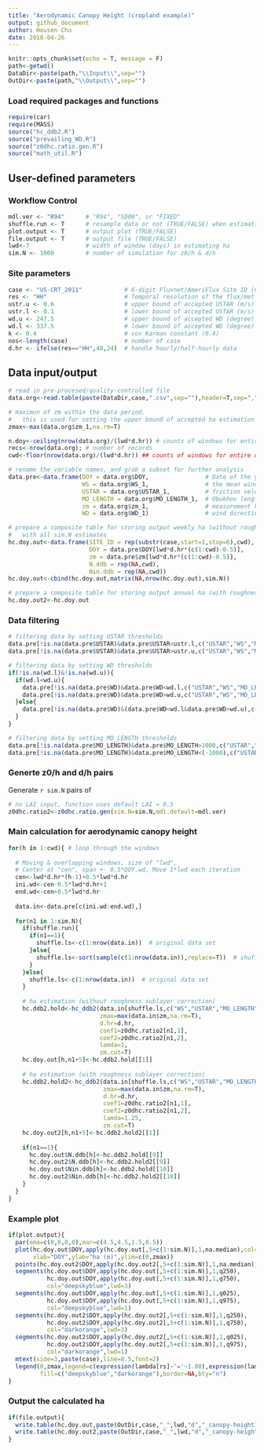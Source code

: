 ```yaml
---
title: "Aerodynamic Canopy Height (cropland example)"
output: github_document
author: Housen Chu
date: 2018-04-26
---
```


```r
knitr::opts_chunk$set(echo = T, message = F)
path<-getwd()
DataDir<-paste(path,"\\Input\\",sep="")
OutDir<-paste(path,"\\Output\\",sep="")
```
### Load required packages and functions
```r
require(car)
require(MASS)
source("hc_ddb2.R")
source("prevailing_WD.R")
source("z0dhc.ratio.gen.R")
source("math_util.R")
```
## User-defined parameters
### Workflow Control
```r
mdl.ver <- "R94"      # "R94", "SD00", or "FIXED" 
shuffle.run <- T      # resample data or not (TRUE/FALSE) when estimation ha, this is intended for error propagation 
plot.output <- T      # output plot (TRUE/FALSE)
file.output <- T      # output file (TRUE/FALSE)
lwd<-7                # width of window (days) in estimating ha
sim.N <- 1000         # number of simulation for z0/h & d/h
```
### Site parameters 
```r
case <- "US-CRT_2011"            # 6-digit Fluxnet/AmeriFlux Site ID (CC-XXX), 4-digit year, separate by "_" 
res <- "HH"                      # Temporal resolution of the flux/met file ("HH"/"HR"), half-hourly/hourly
ustr.u <- 0.6                    # upper bound of accepted USTAR (m/s)  
ustr.l <- 0.1                    # lower bound of accepted USTAR (m/s)
wd.u <- 247.5                    # upper bound of accepted WD (degree)
wd.l <- 337.5                    # lower bound of accepted WD (degree)
k <- 0.4                         # von Karman constant (0.4)
nos<-length(case)                # number of case
d.hr <- ifelse(res=="HH",48,24)  # handle hourly/half-hourly data
```
## Data input/output
```r
# read in pre-procesed/quality-controlled file 
data.org<-read.table(paste(DataDir,case,".csv",sep=""),header=T,sep=",",na.string=c("-9999"))

# maximun of zm within the data period, 
#   this is used for setting the upper bound of accepted ha estimation in hc_ddb2 function
zmax<-max(data.org$zm_1,na.rm=T)

n.doy<-ceiling(nrow(data.org)/(lwd*d.hr)) # counts of windows for entire dataset
recs<-nrow(data.org); # number of records
cwd<-floor(nrow(data.org)/(lwd*d.hr)) ## counts of windows for entire dataset

# rename the variable names, and grab a subset for further analysis
data.pre<-data.frame(DOY = data.org$DOY,                # Date of the year (1-366)
                     WS = data.org$WS_1,                # the mean wind speed (m/s)
                     USTAR = data.org$USTAR_1,          # friction velocity (m/s)
                     MO_LENGTH = data.org$MO_LENGTH_1,  # Obukhov length L (m) 
                     zm = data.org$zm_1,                # measurement height of WS, USTAR (m)
                     WD = data.org$WD_1)                # wind direction (degree from north)  

# prepare a composite table for storing output weekly ha (without roughness sublayer correction)
#   with all sim.N estimates 
hc.doy.out<-data.frame(SITE_ID = rep(substr(case,start=1,stop=6),cwd),  # 6-digit SITE ID
                       DOY = data.pre$DOY[lwd*d.hr*(c(1:cwd)-0.5)],     # Central date of the year of estimate
                       zm = data.pre$zm[lwd*d.hr*(c(1:cwd)-0.5)],       # max measurement height over the window period   
                       N.ddb = rep(NA,cwd),                             # N of data available after all filtering
                       Nin.ddb = rep(NA,cwd))                           # N of data record in original file
hc.doy.out<-cbind(hc.doy.out,matrix(NA,nrow(hc.doy.out),sim.N))         # sim.N columns for storing all calculated ha 

# prepare a composite table for storing output annual ha (with roughness sublayer correction)
hc.doy.out2<-hc.doy.out 
```

### Data filtering   
```r

# filtering data by setting USTAR thresholds
data.pre[!is.na(data.pre$USTAR)&data.pre$USTAR<ustr.l,c("USTAR","WS","MO_LENGTH")]<-NA
data.pre[!is.na(data.pre$USTAR)&data.pre$USTAR>ustr.u,c("USTAR","WS","MO_LENGTH")]<-NA

# filtering data by setting WD thresholds
if(!is.na(wd.l)&!is.na(wd.u)){
  if(wd.l<wd.u){
    data.pre[!is.na(data.pre$WD)&data.pre$WD<wd.l,c("USTAR","WS","MO_LENGTH")]<-NA
    data.pre[!is.na(data.pre$WD)&data.pre$WD>wd.u,c("USTAR","WS","MO_LENGTH")]<-NA
  }else{
    data.pre[!is.na(data.pre$WD)&(data.pre$WD<wd.l&data.pre$WD>wd.u),c("USTAR","WS","MO_LENGTH")]<-NA
  }
}

# filtering data by setting MO_LENGTH thresholds
data.pre[!is.na(data.pre$MO_LENGTH)&data.pre$MO_LENGTH>1000,c("USTAR","WS","MO_LENGTH")]<-NA
data.pre[!is.na(data.pre$MO_LENGTH)&data.pre$MO_LENGTH<(-1000),c("USTAR","WS","MO_LENGTH")]<-NA
```

### Generte z0/h and d/h pairs
Generate `r sim.N` pairs of   
```r
# no LAI input, function uses default LAI = 0.5
z0dhc.ratio2<-z0dhc.ratio.gen(sim.N=sim.N,mdl.default=mdl.ver)  
```

### Main calculation for aerodynamic canopy height  
```r
for(h in 1:cwd){ # loop through the windows
  
  # Moving & overlapping windows, size of "lwd",
  # Center at "cen", span +- 0.5*DOY.wd, Move 1*lwd each iteration
  cen<-lwd*d.hr*(h-1)+0.5*lwd*d.hr
  ini.wd<-cen-0.5*lwd*d.hr+1
  end.wd<-cen+0.5*lwd*d.hr
  
  data.in<-data.pre[c(ini.wd:end.wd),]
  
  for(n1 in 1:sim.N){
    if(shuffle.run){
      if(n1==1){
        shuffle.ls<-c(1:nrow(data.in))  # original data set
      }else{
        shuffle.ls<-sort(sample(c(1:nrow(data.in)),replace=T))  # shuffle with replacement
      }
    }else{
      shuffle.ls<-c(1:nrow(data.in))  # original data set
    }
    
    # ha estimation (without roughness sublayer correction)
    hc.ddb2.hold<-hc_ddb2(data.in[shuffle.ls,c("WS","USTAR","MO_LENGTH","zm")],
                          zmax=max(data.in$zm,na.rm=T),
                          d.hr=d.hr,
                          coef1=z0dhc.ratio2[n1,1],
                          coef2=z0dhc.ratio2[n1,2],
                          lamda=1,
                          zm.cut=T)
    hc.doy.out[h,n1+5]<-hc.ddb2.hold[[1]]
    
    # ha estimation (with roughness sublayer correction)
    hc.ddb2.hold2<-hc_ddb2(data.in[shuffle.ls,c("WS","USTAR","MO_LENGTH","zm")],
                           zmax=max(data.in$zm,na.rm=T),
                           d.hr=d.hr,
                           coef1=z0dhc.ratio2[n1,1],
                           coef2=z0dhc.ratio2[n1,2],
                           lamda=1.25,
                           zm.cut=T)
    hc.doy.out2[h,n1+5]<-hc.ddb2.hold2[[1]]
    
    if(n1==1){
      hc.doy.out$N.ddb[h]<-hc.ddb2.hold[[9]]
      hc.doy.out2$N.ddb[h]<-hc.ddb2.hold2[[9]]
      hc.doy.out$Nin.ddb[h]<-hc.ddb2.hold[[10]]
      hc.doy.out2$Nin.ddb[h]<-hc.ddb2.hold2[[10]]  
    }
  }
}
```


### Example plot 
```r
if(plot.output){
  par(oma=c(0,0,0,0),mar=c(4.5,4.5,1.5,0.5))
  plot(hc.doy.out$DOY,apply(hc.doy.out[,5+c(1:sim.N)],1,na.median),col="deepskyblue",pch="-",cex=1.5,
       xlab="DOY",ylab="ha (m)",ylim=c(0,zmax))
  points(hc.doy.out2$DOY,apply(hc.doy.out2[,5+c(1:sim.N)],1,na.median),col="darkorange",pch="-",cex=1.5) 
  segments(hc.doy.out$DOY,apply(hc.doy.out[,5+c(1:sim.N)],1,q250),
           hc.doy.out$DOY,apply(hc.doy.out[,5+c(1:sim.N)],1,q750),
           col="deepskyblue",lwd=3)
  segments(hc.doy.out$DOY,apply(hc.doy.out[,5+c(1:sim.N)],1,q025),
           hc.doy.out$DOY,apply(hc.doy.out[,5+c(1:sim.N)],1,q975),
           col="deepskyblue",lwd=1)
  segments(hc.doy.out2$DOY,apply(hc.doy.out2[,5+c(1:sim.N)],1,q250),
           hc.doy.out2$DOY,apply(hc.doy.out2[,5+c(1:sim.N)],1,q750),
           col="darkorange",lwd=3)
  segments(hc.doy.out2$DOY,apply(hc.doy.out2[,5+c(1:sim.N)],1,q025),
           hc.doy.out2$DOY,apply(hc.doy.out2[,5+c(1:sim.N)],1,q975),
           col="darkorange",lwd=1)
  mtext(side=3,paste(case),line=0.5,font=2)
  legend(0,zmax,legend=c(expression(lambda[rs]~'='~1.00),expression(lambda[rs]~'='~1.25)),
         fill=c("deepskyblue","darkorange"),border=NA,bty="n")
}
```


### Output the calculated ha 
```r
if(file.output){
  write.table(hc.doy.out,paste(OutDir,case,"_",lwd,"d","_canopy-height1.csv",sep=""),sep=",",row.names=F)
  write.table(hc.doy.out2,paste(OutDir,case,"_",lwd,"d","_canopy-height2.csv",sep=""),sep=",",row.names=F)
}
```

